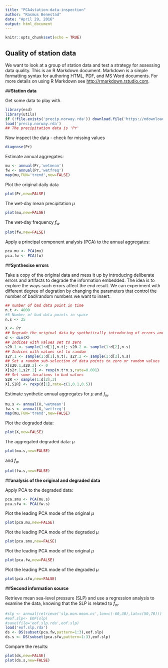 ```yaml
---
title: "PCA4station-data-inspection"
author: "Rasmus Benestad"
date: "April 29, 2016"
output: html_document
---
```


```r
knitr::opts_chunk$set(echo = TRUE)
```

## Quality of station data

We want to look at a group of station data and test a strategy for assessing data quality.  This is an R Markdown document. Markdown is a simple formatting syntax for authoring HTML, PDF, and MS Word documents. For more details on using R Markdown see <http://rmarkdown.rstudio.com>.

##**Station data**

Get some data to play with.

```r
library(esd)
library(utils)
if (!file.exists('precip.norway.rda')) download.file('https://ndownloader.figshare.com/files/2155751','precip.norway.rda')
load('precip.norway.rda')
## The precipitation data is 'Pr'
```

Now inspect the data - check for missing values

```r
diagnose(Pr)
```

Estimate annual aggregates:

```r
mu <- annual(Pr,'wetmean')
fw <- annual(Pr,'wetfreq')
map(mu,FUN='trend',new=FALSE)
```

Plot the original daily data

```r
plot(Pr,new=FALSE)
```

The wet-day mean precipitation $\mu$

```r
plot(mu,new=FALSE)
```

The wet-day frequency $f_w$

```r
plot(fw,new=FALSE)
```

Apply a principal component analysis (PCA) to the annual aggregates: 

```r
pca.mu <- PCA(mu)
pca.fw <- PCA(fw)
```

##**Synthesise errors**

Take a copy of the original data and mess it up by introducing deliberate errors and artifacts to degrade the information embedded. The idea is to explore the ways such errors affect the end result. We can experiment with different degree of degration by changing the parameters that control the number of bad/random numbers we want to insert:

```r
## number of bad data point in time
n.t <- 4000
#3 Number of bad data points in space
n.s <- 25
```


```r
X <- Pr
## Degrade the original data by synthetically introducing of errors and problems
d <- dim(X)
## Indices with values set to zero
s20.1 <- sample(1:d[1],n.t); s20.2 <- sample(1:d[2],n.s)
## Indices with values set to random
s2r.1 <- sample(1:d[1],n.t); s2r.2 <- sample(1:d[2],n.s)
## Set a random sub-selection of data points to zero or random values
X[s20.1,s20.2] <- 0
X[s2r.1,s2r.2] <- rexp(n.t*n.s,rate=0.001)
## Set some locations to bad values
S2R <- sample(1:d[2],3)
X[,S2R] <- rexp(d[1],rate=c(1,0.1,0.5))
```

Estimate synthetic annual aggregates for $\mu$ and $f_w$.

```r
mu.s <- annual(X,'wetmean')
fw.s <- annual(X,'wetfreq')
map(mu,FUN='trend',new=FALSE)
```

Plot the degraded data:

```r
plot(X,new=FALSE)
```

The aggregated degraded data: $\mu$

```r
plot(mu.s,new=FALSE)
```

and $f_w$ 

```r
plot(fw.s,new=FALSE)
```

##**analysis of the original and degraded data**

Apply PCA to the degraded data:

```r
pca.smu <- PCA(mu.s)
pca.sfw <- PCA(fw.s)
```

Plot the leading PCA mode of the original $\mu$

```r
plot(pca.mu,new=FALSE)
```

Plot the leading PCA mode of the degraded $\mu$

```r

plot(pca.smu,new=FALSE)
```

Plot the leading PCA mode of the original $\mu$

```r
plot(pca.fw,new=FALSE)
```

Plot the leading PCA mode of the degraded $\mu$

```r

plot(pca.sfw,new=FALSE)
```

##**Second information source**

Retrieve mean sea-level pressure (SLP) and use a regression analysis to examine the data, knowing that the SLP is related to $f_w$.

```r
#slp <- annual(retrieve('slp.mon.mean.nc',lon=c(-60,30),lat=c(50,70)))
#eof.slp<- EOF(slp)
#save(file='eof.slp.rda',eof.slp)
load('eof.slp.rda')
ds <- DS(subset(pca.fw,pattern=1:3),eof.slp)
ds.s <- DS(subset(pca.sfw,pattern=1:3),eof.slp)
```

Compare the results:
```r
plot(ds,new=FALSE)
plot(ds.s,new=FALSE)
```



